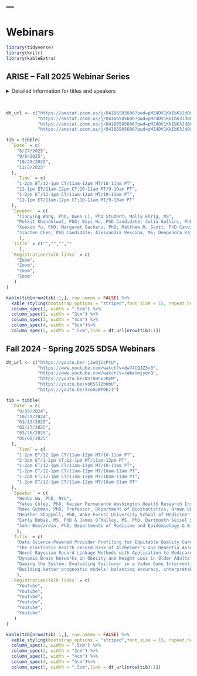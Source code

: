 ---
---

<h1> Webinars </h1>







```r
library(tidyverse)
library(knitr)
library(kableExtra)
```


## ARISE – Fall 2025 Webinar Series

<details>
  <summary>Detailed information for titles and speakers</summary>
<embed src="files/ARISE - Schedule Fall 2025.pdf#toolbar=0" width="600px" height="800px"
    scrolling="auto"/>
</details>
<br>

```r
dt_url <- c("https://amstat.zoom.us/j/84186505606?pwd=pMZ4DV1KkIbK3Jd0G6EnBUsAFebtiD.1",
            "https://amstat.zoom.us/j/84186505606?pwd=pMZ4DV1KkIbK3Jd0G6EnBUsAFebtiD.1",
            "https://amstat.zoom.us/j/84186505606?pwd=pMZ4DV1KkIbK3Jd0G6EnBUsAFebtiD.1",
            "https://amstat.zoom.us/j/84186505606?pwd=pMZ4DV1KkIbK3Jd0G6EnBUsAFebtiD.1")

tib = tibble(
  `Date` = c(
    "8/27/2025",
    "9/8/2025",
    "10/29/2025",
    "11/3/2025"
  ),
    `Time` = c(
    "1-2pm ET/12-1pm CT/11am-12pm MT/10-11am PT",
    "12-1pm ET/11am-12pm CT;10-11am MT/9-10am PT",
    "1-2pm ET/12-1pm CT/11am-12pm MT/10-11am PT",
    "12-1pm ET/11am-12pm CT;10-11am MT/9-10am PT"
  ),
  `Speaker` = c(
    "Tianying Wang, PhD; Owen Li, PhD Student; Molly Ehrig, MS",
    "Pulkit Khandelwal, PhD; Boyi Hu, PhD Candidate; Julia Gallini, PhD Candidate",
    "Xuexin Yu, PhD; Margaret Gacheru, PhD; Matthew R. Scott, PhD Candidate",
    "Jiachen Chen, PhD Candidate; Alessandra Pescina, MS; Deependra Kaji Thapa, PhD"
     ),
  `Title` = c("","","",""
     ),
  `Registration/talk links` = c(
    "Zoom",
    "Zoom",
    "Zoom",
    "Zoom"
   )
)

kable(tib[nrow(tib):1,], row.names = FALSE) %>%
  kable_styling(bootstrap_options = "striped",font_size = 15, repeat_header_method = "replace") %>%
  column_spec(1, width = ".5cm") %>%
  column_spec(2, width = "2cm") %>%
  column_spec(3, width = "4cm") %>%
  column_spec(4, width = "5cm")%>%
  column_spec(5, width = ".5cm",link = dt_url[nrow(tib):1])
```


## Fall 2024 - Spring 2025 SDSA Webinars

```r
dt_url <- c("https://youtu.be/-jJwOjizPtU",
            "https://www.youtube.com/watch?v=dw74CQJZ3v0",
            "https://www.youtube.com/watch?v=rWAeVmjyorQ",
            "https://youtu.be/N578BcxJ0yM",
            "https://youtu.be/xoRSS12b0mU",
            "https://youtu.be/XroGLWF0EzI")

tib = tibble(
  `Date` = c(
    "9/30/2024",
    "10/29/2024",
    "01/13/2025",
    "02/27/2025",
    "03/26/2025",
    "05/08/2025"
  ),
    `Time` = c(
    "1-2pm ET/12-1pm CT/11am-12pm MT/10-11am PT",
    "2-3pm ET/1-2pm CT;12-1pm MT/11am-12pm PT",
    "1-2pm ET/12-1pm CT/11am-12pm MT/10-11am PT",
    "1-2pm ET/12-1pm CT/11am-12pm MT/10am-11am PT",
    "1-2pm ET/12-1pm CT/11am-12pm MT/10am-11am PT",
    "1-2pm ET/12-1pm CT/11am-12pm MT/10am-11am PT"
  ),
  `Speaker` = c(
    "Wenbo Wu, PhD, NYU",
    "Yates Coley, PhD, Kaiser Permanente Washington Health Research Institute & the University of Washington",
    "Roee Gutman, PhD, Professor, Department of Biostatistics, Brown University",
    "Heather Shappell, PhD, Wake Forest University School of Medicine",
    "Carly Bobak, MS, PhD & James O’Malley, MS, PhD, Dartmouth Geisel School of Medicine",
    "John Boscardin, PhD, Departments of Medicine and Epidemiology & Biostatistics, University of California, San Francisco"
    ),
  `Title` = c(
    "Data Science-Powered Provider Profiling for Equitable Quality Care in Alzheimer's and Dementia",
    "The electronic health record Risk of Alzheimer’s and Dementia Assessment Rule (eRADAR): External validation and embedded pragmatic clinical trial in two real-world healthcare systems",
    "Novel Bayesian Record Linkage Methods with Application to Medicare Beneficiaries",
    "Dynamic Brain Networks in Obesity and Weight Loss in Older Adults",
    "Gaming the System: Evaluating Spillover in a Video Game Intervention for Advanced Care Planning using Physician Social Networks",
    "Building better prognostic models: balancing accuracy, interpretability, and usability in the care of older adults"
    ),
  `Registration/talk links` = c(
    "Youtube",
    "Youtube",
    "Youtube",
    "Youtube",
    "Youtube",
    "Youtube"
   )
)

kable(tib[nrow(tib):1,], row.names = FALSE) %>%
  kable_styling(bootstrap_options = "striped",font_size = 15, repeat_header_method = "replace") %>%
  column_spec(1, width = ".5cm") %>%
  column_spec(2, width = "2cm") %>%
  column_spec(3, width = "4cm") %>%
  column_spec(4, width = "5cm")%>%
  column_spec(5, width = ".5cm",link = dt_url[nrow(tib):1])
```

